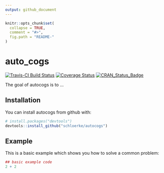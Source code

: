 ```yaml
---
output: github_document
---
```


<!-- README.md is generated from README.Rmd. Please edit that file -->

```r
knitr::opts_chunk$set(
  collapse = TRUE,
  comment = "#>",
  fig.path = "README-"
)
```

# auto_cogs
[![Travis-CI Build Status](https://travis-ci.org/schloerke/autocogs.svg?branch=master)](https://travis-ci.org/schloerke/autocogs)
[![Coverage Status](https://img.shields.io/codecov/c/github/schloerke/autocogs/master.svg)](https://codecov.io/github/schloerke/autocogs?branch=master)
[![CRAN_Status_Badge](http://www.r-pkg.org/badges/version/autocogs)](https://cran.r-project.org/package=autocogs)


The goal of autocogs is to ...

## Installation

You can install autocogs from github with:

```r
# install.packages("devtools")
devtools::install_github("schloerke/autocogs")
```

## Example

This is a basic example which shows you how to solve a common problem:

```r
## basic example code
2 + 2
```
